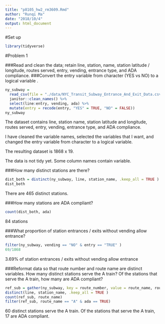 ```yaml
---
title: "p8105_hw2_rm3609.Rmd"
author: "Runqi Ma"
date: "2018/10/4"
output: html_document
---
```


#Set up
```r
library(tidyverse)
```

#Problem 1

###Read and clean the data; retain line, station, name, station latitude / longitude, routes served, entry, vending, entrance type, and ADA compliance. 
###Convert the entry variable from character (YES vs NO) to a logical variable .
```r
ny_subway = 
  read_csv(file = "./data/NYC_Transit_Subway_Entrance_And_Exit_Data.csv") %>% 
  janitor::clean_names() %>% 
  select(line:entry, vending, ada) %>% 
  mutate(entry = recode(entry, "YES" = TRUE, "NO" = FALSE))
ny_subway
```

The dataset contains line, station name, station latitude and longitude, routes served, entry, vending, entrance type, and ADA compliance.

I have cleaned the variable names, selected the variables that I want, and changed the entry variable from character to a logical variable.

The resulting dataset is 1868 x 19.

The data is not tidy yet. Some column names contain variable.


###How many distinct stations are there? 
```r
dist_both = distinct(ny_subway, line, station_name, .keep_all = TRUE )
dist_both
```
There are 465 distinct stations.

###How many stations are ADA compliant?
```r
count(dist_both, ada)
```
84 stations

###What proportion of station entrances / exits without vending allow entrance?
```r
filter(ny_subway, vending == "NO" & entry == "TRUE" )
69/1868
```
3.69% of station entrances / exits without vending allow entrance

###Reformat data so that route number and route name are distinct variables. How many distinct stations serve the A train? Of the stations that serve the A train, how many are ADA compliant?
```r
ref_sub = gather(ny_subway, key = route_number, value = route_name, route1:route11) %>% 
distinct(line, station_name, .keep_all = TRUE )
count(ref_sub, route_name)
filter(ref_sub, route_name == "A" & ada == TRUE)
```
60 distinct stations serve the A train.
Of the stations that serve the A train, 17 are ADA compliant.

